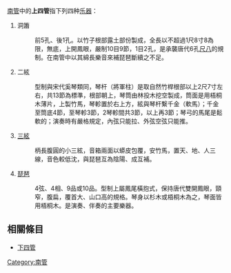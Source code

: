 {{unreferenced|time=2008-12-21}}

[[南管|南管]]中的'''上四管'''指下列四种[[乐器|乐器]]：

# 洞簫
#: 前5孔、後1孔。以竹子根部露土部份製成，全長以不超過1尺8寸8為限，無底，上開鳳眼，嚴制10目9節，1目2孔，是承襲唐代6孔[[尺八|尺八]]的規制。在南管中以其綿長樂音來補琵琶斷續之不足。
# 二絃
#: 型制與宋代奚琴類同，琴杆（將軍柱）是取自然竹桿根部以上2尺7寸左右，共13節為標準，根部朝上，琴筒由林投木挖空製成，筒面是用梧桐木薄片，上製竹馬，琴軫置於右上方，絃與琴杆繫千金（軟馬）；千金至筒底4節，至琴軫3節，2琴軫間共3節，以上再3節；琴弓的馬尾是鬆軟的；演奏時有嚴格規定，內弦只能拉、外弦空弦只能推。
# [[三弦|三絃]]
#: 柄長腹圓的小三絃，音箱兩面以蟒皮包覆，安竹馬，置天、地、人三線，音色較低沈，與琵琶互為陰陽、成互補。
# [[琵琶|琵琶]]
#: 4弦、4相、9品或10品。型制上屬鳳尾橫抱式，保持唐代雙開鳳眼，頸窄，腹扁，覆首大、山口高的規格。琴身以杉木或梧桐木為之，琴面皆用梧桐木。是演奏、伴奏的主要樂器。

==相關條目==
*[[下四管|下四管]]

{{Musical-instruments-stub}}

[[Category:南管|Category:南管]]